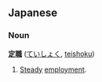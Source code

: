 == Japanese ==
=== Noun ===
'''[[定]][[職]]''' ([[ていしょく]], [[teishoku]])

# [[Steady]] [[employment]].